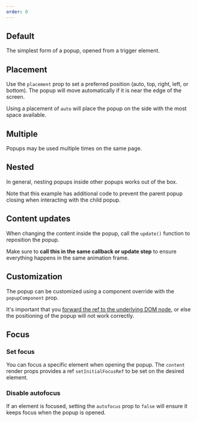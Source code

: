 ```yaml
---
order: 0
---
```



## Default

The simplest form of a popup, opened from a trigger element.

<Example Component={PopupDefaultExample} packageName="@atlaskit/popup" />

## Placement

Use the `placement` prop to set a preferred position (auto, top, right, left, or bottom). The popup will move automatically if it is near the edge of the screen.

Using a placement of `auto` will place the popup on the side with the most space available.

<Example Component={PopupPlacementExample} packageName="@atlaskit/popup" />

## Multiple

Popups may be used multiple times on the same page.

<Example Component={PopupMultipleExample} packageName="@atlaskit/popup" />

## Nested

In general, nesting popups inside other popups works out of the box.

Note that this example has additional code to prevent the parent popup closing when interacting with the child popup.

<Example Component={PopupNestedExample} packageName="@atlaskit/popup" />

## Content updates

When changing the content inside the popup, call the `update()` function to reposition the popup.

Make sure to **call this in the same callback or update step** to ensure everything happens in the same animation frame.

<Example Component={PopupContentUpdateExample} packageName="@atlaskit/popup" />

## Customization

The popup can be customized using a component override with the `popupComponent` prop.

It's important that you [forward the ref to the underlying DOM node](https://reactjs.org/docs/forwarding-refs.html), or else the positioning of the popup will not work correctly.

<Example Component={PopupCustomExample} packageName="@atlaskit/popup" />

## Focus

### Set focus

You can focus a specific element when opening the popup. The `content` render props provides a ref `setInitialFocusRef` to be set on the desired element.

<Example Component={PopupFocusExample} packageName="@atlaskit/popup" />

### Disable autofocus

If an element is focused, setting the `autofocus` prop to `false` will ensure it keeps focus when the popup is opened.

<Example Component={PopupDisableAutofocusExample} packageName="@atlaskit/popup" />
